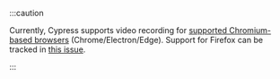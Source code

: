 :::caution

<Icon name="exclamation-triangle" /> Currently, Cypress supports video recording
for [supported Chromium-based browsers](/app/guide/launching-browsers#Browsers) (Chrome/Electron/Edge).
Support for Firefox can be tracked in [this issue](https://github.com/cypress-io/cypress/issues/18415).

:::
